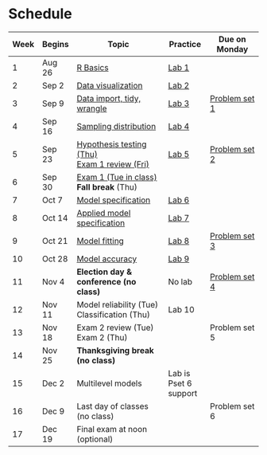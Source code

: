 # Schedule 

| Week | Begins |  Topic | Practice | Due on Monday  |
| -  | -- |  ------- | --- | ---- |
| 1 | Aug 26 | [R Basics](/notes/r-basics.qmd) |  [Lab 1](labs/lab-01.qmd) | |
| 2 | Sep 2 | [Data visualization](notes/data-visualization.qmd) |  [Lab 2](labs/lab-02.qmd) |  |
| 3 | Sep 9 | [Data import, tidy, wrangle](notes/data-wrangling.qmd) |  [Lab 3](labs/lab-03.qmd) | [Problem set 1](psets/pset-01.qmd) |
| 4 | Sep 16 | [Sampling distribution](notes/sampling-distribution.qmd) |  [Lab 4](labs/lab-04.qmd) |  | 
| 5 | Sep 23 | [Hypothesis testing (Thu)](notes/hypothesis-testing.qmd)<br>[Exam 1 review (Fri)](notes/exam-1-review.qmd)  | [Lab 5](labs/lab-05.qmd) | [Problem set 2](/psets/pset-02.qmd) |
| 6 | Sep 30 | [Exam 1 (Tue in class)](exams/exam-01.qmd)<br> **Fall break** (Thu)| | |
| 7 | Oct 7 | [Model specification](notes/model-specification.qmd) |  [Lab 6](labs/lab-06.qmd) |  | 
| 8 | Oct 14 | [Applied model specification](notes/model-specification-applied.qmd) | [Lab 7](labs/lab-07.qmd) | | 
| 9 | Oct 21 | [Model fitting](notes/model-fitting.qmd) | [Lab 8](labs/lab-08.qmd) | [Problem set 3](psets/pset-03.qmd)  | 
| 10 | Oct 28 | [Model accuracy](notes/model-accuracy.qmd) | [Lab 9](labs/lab-09.qmd) |  |
| 11 | Nov 4 | **Election day & conference (no class)** | No lab | [Problem set 4](psets/pset-04.qmd)  |
| 12 | Nov 11 | Model reliability (Tue)<br>Classification (Thu) |  Lab 10 | | 
| 13 | Nov 18 | Exam 2 review (Tue)<br>Exam 2 (Thu) |  |  Problem set 5    | 
| 14 | Nov 25 |**Thanksgiving break (no class)**  |   |
| 15 | Dec 2 | Multilevel models |  Lab is Pset 6 support |  |
| 16 | Dec 9 | Last day of classes (no class) |   | Problem set 6 |
| 17 | Dec 19 | Final exam at noon (optional) | 